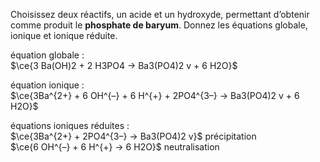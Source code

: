 ::: {.Exercise data-latex=""}

Choisissez deux réactifs, un acide et un hydroxyde, permettant d'obtenir comme produit le **phosphate de baryum**. Donnez les équations globale, ionique et ionique réduite.

\vspace{\stretch{1}}

:::

::: {.Answer data-latex=""}

équation globale :  
$\ce{3 Ba(OH)2 + 2 H3PO4 -> Ba3(PO4)2 v + 6 H2O}$

équation ionique :  
$\ce{3Ba^{2+} + 6 OH^{–} + 6 H^{+} + 2PO4^{3–} -> Ba3(PO4)2 v + 6 H2O}$

équations ioniques réduites :  
$\ce{3Ba^{2+} + 2PO4^{3–} -> Ba3(PO4)2 v}$ précipitation  
$\ce{6 OH^{–} + 6 H^{+} -> 6 H2O}$ neutralisation

:::
